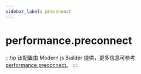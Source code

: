 ```yaml
---
sidebar_label: preconnect
---
```


# performance.preconnect

:::tip
该配置由 Modern.js Builder 提供，更多信息可参考 [performance.preconnect](https://modernjs.dev/builder/api/config-performance.html#performancepreconnect)。
:::


<Main />
